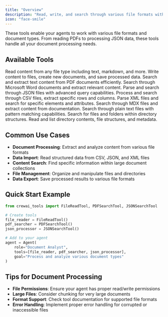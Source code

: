 ```yaml
---
title: "Overview"
description: "Read, write, and search through various file formats with CrewAI's document processing tools"
icon: "face-smile"
---
```


These tools enable your agents to work with various file formats and document types. From reading PDFs to processing JSON data, these tools handle all your document processing needs.

## **Available Tools**

<CardGroup cols={2}>
  <Card title="File Read Tool" icon="folders" href="/en/tools/file-document/filereadtool">
    Read content from any file type including text, markdown, and more.
  </Card>

  <Card title="File Write Tool" icon="file-pen" href="/en/tools/file-document/filewritetool">
    Write content to files, create new documents, and save processed data.
  </Card>

  <Card title="PDF Search Tool" icon="file-pdf" href="/en/tools/file-document/pdfsearchtool">
    Search and extract text content from PDF documents efficiently.
  </Card>

  <Card title="DOCX Search Tool" icon="file-word" href="/en/tools/file-document/docxsearchtool">
    Search through Microsoft Word documents and extract relevant content.
  </Card>

  <Card title="JSON Search Tool" icon="brackets-curly" href="/en/tools/file-document/jsonsearchtool">
    Parse and search through JSON files with advanced query capabilities.
  </Card>

  <Card title="CSV Search Tool" icon="table" href="/en/tools/file-document/csvsearchtool">
    Process and search through CSV files, extract specific rows and columns.
  </Card>

  <Card title="XML Search Tool" icon="code" href="/en/tools/file-document/xmlsearchtool">
    Parse XML files and search for specific elements and attributes.
  </Card>

  <Card title="MDX Search Tool" icon="markdown" href="/en/tools/file-document/mdxsearchtool">
    Search through MDX files and extract content from documentation.
  </Card>

  <Card title="TXT Search Tool" icon="file-lines" href="/en/tools/file-document/txtsearchtool">
    Search through plain text files with pattern matching capabilities.
  </Card>

  <Card title="Directory Search Tool" icon="folder-open" href="/en/tools/file-document/directorysearchtool">
    Search for files and folders within directory structures.
  </Card>

  <Card title="Directory Read Tool" icon="folder" href="/en/tools/file-document/directoryreadtool">
    Read and list directory contents, file structures, and metadata.
  </Card>
</CardGroup>

## **Common Use Cases**

- **Document Processing**: Extract and analyze content from various file formats
- **Data Import**: Read structured data from CSV, JSON, and XML files
- **Content Search**: Find specific information within large document collections
- **File Management**: Organize and manipulate files and directories
- **Data Export**: Save processed results to various file formats

## **Quick Start Example**

```python
from crewai_tools import FileReadTool, PDFSearchTool, JSONSearchTool

# Create tools
file_reader = FileReadTool()
pdf_searcher = PDFSearchTool()
json_processor = JSONSearchTool()

# Add to your agent
agent = Agent(
    role="Document Analyst",
    tools=[file_reader, pdf_searcher, json_processor],
    goal="Process and analyze various document types"
)
```

## **Tips for Document Processing**

- **File Permissions**: Ensure your agent has proper read/write permissions
- **Large Files**: Consider chunking for very large documents
- **Format Support**: Check tool documentation for supported file formats
- **Error Handling**: Implement proper error handling for corrupted or inaccessible files
